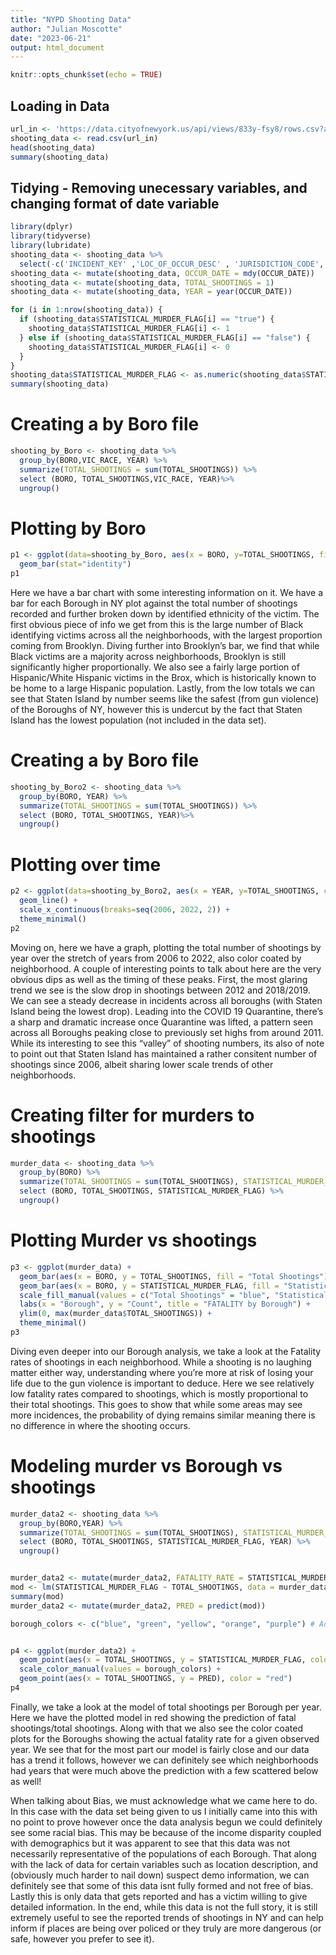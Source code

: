 ---
title: "NYPD Shooting Data"
author: "Julian Moscotte"
date: "2023-06-21"
output: html_document
---

```{r setup, include=FALSE}
knitr::opts_chunk$set(echo = TRUE)
```

## Loading in Data
``` {r connecting urls, echo=TRUE}
url_in <- 'https://data.cityofnewyork.us/api/views/833y-fsy8/rows.csv?accessType=DOWNLOAD'
shooting_data <- read.csv(url_in)
head(shooting_data)
summary(shooting_data)
```

## Tidying - Removing unecessary variables, and changing format of date variable
```{r tidying, echo=TRUE}
library(dplyr)
library(tidyverse)
library(lubridate)
shooting_data <- shooting_data %>% 
  select(-c('INCIDENT_KEY' ,'LOC_OF_OCCUR_DESC' , 'JURISDICTION_CODE', 'LOC_CLASSFCTN_DESC', 'X_COORD_CD' , 'Y_COORD_CD', 'Latitude', 'Longitude' , 'Lon_Lat'))
shooting_data <- mutate(shooting_data, OCCUR_DATE = mdy(OCCUR_DATE))
shooting_data <- mutate(shooting_data, TOTAL_SHOOTINGS = 1)
shooting_data <- mutate(shooting_data, YEAR = year(OCCUR_DATE))

for (i in 1:nrow(shooting_data)) {
  if (shooting_data$STATISTICAL_MURDER_FLAG[i] == "true") {
    shooting_data$STATISTICAL_MURDER_FLAG[i] <- 1
  } else if (shooting_data$STATISTICAL_MURDER_FLAG[i] == "false") {
    shooting_data$STATISTICAL_MURDER_FLAG[i] <- 0
  }
}
shooting_data$STATISTICAL_MURDER_FLAG <- as.numeric(shooting_data$STATISTICAL_MURDER_FLAG)
summary(shooting_data)
```


# Creating a by Boro file 
```{r by Boro, echo=TRUE}
shooting_by_Boro <- shooting_data %>%
  group_by(BORO,VIC_RACE, YEAR) %>%
  summarize(TOTAL_SHOOTINGS = sum(TOTAL_SHOOTINGS)) %>%
  select (BORO, TOTAL_SHOOTINGS,VIC_RACE, YEAR)%>%
  ungroup()
```

# Plotting by Boro
```{r Boro Plot, echo=TRUE}
p1 <- ggplot(data=shooting_by_Boro, aes(x = BORO, y=TOTAL_SHOOTINGS, fill=VIC_RACE)) +
  geom_bar(stat="identity")
p1
```


Here we have a bar chart with some interesting information on it. We have a bar for each Borough in NY plot against the total number of shootings recorded and further broken down by identified ethnicity of the victim. The first obvious piece of info we get from this is the large number of Black identifying victims across all the neighborhoods, with the largest proportion coming from Brooklyn. Diving further into Brooklyn's bar, we find that while Black victims are a majority across neighborhoods, Brooklyn is still significantly higher proportionally. We also see a fairly large portion of Hispanic/White Hispanic victims in the Brox, which is historically known to be home to a large Hispanic population. Lastly, from the low totals we can see that Staten Island by number seems like the safest (from gun violence) of the Boroughs of NY, however this is undercut by the fact that Staten Island has the lowest population (not included in the data set).

# Creating a by Boro file 
```{r by Boro2, echo=TRUE}
shooting_by_Boro2 <- shooting_data %>%
  group_by(BORO, YEAR) %>%
  summarize(TOTAL_SHOOTINGS = sum(TOTAL_SHOOTINGS)) %>%
  select (BORO, TOTAL_SHOOTINGS, YEAR)%>%
  ungroup()
```

# Plotting over time
``` {r time plot , echo=TRUE}
p2 <- ggplot(data=shooting_by_Boro2, aes(x = YEAR, y=TOTAL_SHOOTINGS, color = BORO)) +
  geom_line() +
  scale_x_continuous(breaks=seq(2006, 2022, 2)) + 
  theme_minimal()
p2
```

Moving on, here we have a graph, plotting the total number of shootings by year over the stretch of years from 2006 to 2022, also color coated by neighborhood. A couple of interesting points to talk about here are the very obvious dips as well as the timing of these peaks. First, the most glaring trend we see is the slow drop in shootings between 2012 and 2018/2019. We can see a steady decrease in incidents across all boroughs (with Staten Island being the lowest drop). Leading into the COVID 19 Quarantine, there's a sharp and dramatic increase once Quarantine was lifted, a pattern seen across all Boroughs peaking close to previously set highs from around 2011. While its interesting to see this "valley" of shooting numbers, its also of note to point out that Staten Island has maintained a rather consitent number of shootings since 2006, albeit sharing lower scale trends of other neighborhoods. 

# Creating filter for murders to shootings
``` {r Murders to shootings, echo=TRUE}
murder_data <- shooting_data %>%
  group_by(BORO) %>%
  summarize(TOTAL_SHOOTINGS = sum(TOTAL_SHOOTINGS), STATISTICAL_MURDER_FLAG = sum(STATISTICAL_MURDER_FLAG)) %>%
  select (BORO, TOTAL_SHOOTINGS, STATISTICAL_MURDER_FLAG) %>%
  ungroup()
```

# Plotting Murder vs shootings
``` {r murder plot , echo=TRUE}
p3 <- ggplot(murder_data) +
  geom_bar(aes(x = BORO, y = TOTAL_SHOOTINGS, fill = "Total Shootings"), stat = "identity", position = "identity", width = 0.4) +
  geom_bar(aes(x = BORO, y = STATISTICAL_MURDER_FLAG, fill = "Statistical Murder Flag"), stat = "identity", position = "identity", width = 0.4) +
  scale_fill_manual(values = c("Total Shootings" = "blue", "Statistical Murder Flag" = "red")) +
  labs(x = "Borough", y = "Count", title = "FATALITY by Borough") +
  ylim(0, max(murder_data$TOTAL_SHOOTINGS)) +
  theme_minimal()
p3
```

Diving even deeper into our Borough analysis, we take a look at the Fatality rates of shootings in each neighborhood. While a shooting is no laughing matter either way, understanding where you're more at risk of losing your life due to the gun violence is important to deduce. Here we see relatively low fatality rates compared to shootings, which is mostly proportional to their total shootings. This goes to show that while some areas may see more incidences, the probability of dying remains similar meaning there is no difference in where the shooting occurs. 

# Modeling murder vs Borough vs shootings
```{r MODELING, echo=TRUE} 
murder_data2 <- shooting_data %>%
  group_by(BORO,YEAR) %>%
  summarize(TOTAL_SHOOTINGS = sum(TOTAL_SHOOTINGS), STATISTICAL_MURDER_FLAG = sum(STATISTICAL_MURDER_FLAG)) %>%
  select (BORO, TOTAL_SHOOTINGS, STATISTICAL_MURDER_FLAG, YEAR) %>%
  ungroup()


murder_data2 <- mutate(murder_data2, FATALITY_RATE = STATISTICAL_MURDER_FLAG/TOTAL_SHOOTINGS)
mod <- lm(STATISTICAL_MURDER_FLAG ~ TOTAL_SHOOTINGS, data = murder_data2)
summary(mod)
murder_data2 <- mutate(murder_data2, PRED = predict(mod))

borough_colors <- c("blue", "green", "yellow", "orange", "purple") # Add more colors if needed


p4 <- ggplot(murder_data2) + 
  geom_point(aes(x = TOTAL_SHOOTINGS, y = STATISTICAL_MURDER_FLAG, color = BORO)) + 
  scale_color_manual(values = borough_colors) +
  geom_point(aes(x = TOTAL_SHOOTINGS, y = PRED), color = "red") 
p4
```

Finally, we take a look at the model of total shootings per Borough per year. Here we have the plotted model in red showing the prediction of fatal shootings/total shootings. Along with that we also see the color coated plots for the Boroughs showing the actual fatality rate for a given observed year. We see that for the most part our model is fairly close and our data has a trend it follows, however we can definitely see which neighborhoods had years that were much above the prediction with a few scattered below as well! 

When talking about Bias, we must acknowledge what we came here to do. In this case with the data set being given to us I initially came into this with no point to prove however once the data analysis begun we could definitely see some racial bias. This may be because of the income disparity coupled with demographics but it was apparent to see that this data was not necessarily representative of the populations of each Borough. That along with the lack of data for certain variables such as location description, and (obviously much harder to nail down) suspect demo information, we can definitely see that some of this data isnt fully formed and not free of bias. Lastly this is only data that gets reported and has a victim willing to give detailed information. In the end, while this data is not the full story, it is still extremely useful to see the reported trends of shootings in NY and can help inform if places are being over policed or they truly are more dangerous (or safe, however you prefer to see it). 

